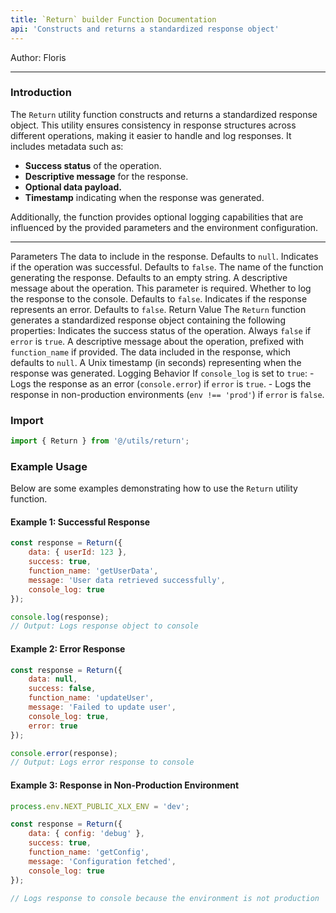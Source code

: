 ```yaml
---
title: `Return` builder Function Documentation
api: 'Constructs and returns a standardized response object'
---
```

Author: Floris


---

### Introduction

The `Return` utility function constructs and returns a standardized response object. This utility ensures consistency in response structures across different operations, making it easier to handle and log responses. It includes metadata such as:

- **Success status** of the operation.
- **Descriptive message** for the response.
- **Optional data payload.**
- **Timestamp** indicating when the response was generated.

Additionally, the function provides optional logging capabilities that are influenced by the provided parameters and the environment configuration.

---

Parameters
<ParamField query="data" type="any" required={false}> The data to include in the response. Defaults to `null`. </ParamField> <ParamField query="success" type="boolean" required={false}> Indicates if the operation was successful. Defaults to `false`. </ParamField> <ParamField query="function_name" type="string" required={false}> The name of the function generating the response. Defaults to an empty string. </ParamField> <ParamField query="message" type="string" required> A descriptive message about the operation. This parameter is required. </ParamField> <ParamField query="console_log" type="boolean" required={false}> Whether to log the response to the console. Defaults to `false`. </ParamField> <ParamField query="error" type="boolean" required={false}> Indicates if the response represents an error. Defaults to `false`. </ParamField>
Return Value
<Card title="Response Object" icon="response" horizontal> The `Return` function generates a standardized response object containing the following properties: </Card> <ParamField query="success" type="boolean"> Indicates the success status of the operation. Always `false` if `error` is `true`. </ParamField> <ParamField query="message" type="string"> A descriptive message about the operation, prefixed with `function_name` if provided. </ParamField> <ParamField query="data" type="any"> The data included in the response, which defaults to `null`. </ParamField> <ParamField query="time" type="number"> A Unix timestamp (in seconds) representing when the response was generated. </ParamField>
Logging Behavior
<Card title="Logging Behavior" icon="logs" horizontal> If `console_log` is set to `true`: - Logs the response as an error (`console.error`) if `error` is `true`. - Logs the response in non-production environments (`env !== 'prod'`) if `error` is `false`. </Card>

### Import 

```ts 
import { Return } from '@/utils/return';
```


### Example Usage

Below are some examples demonstrating how to use the `Return` utility function.

#### Example 1: Successful Response
```javascript
const response = Return({
    data: { userId: 123 },
    success: true,
    function_name: 'getUserData',
    message: 'User data retrieved successfully',
    console_log: true
});

console.log(response);
// Output: Logs response object to console
```

#### Example 2: Error Response
```javascript
const response = Return({
    data: null,
    success: false,
    function_name: 'updateUser',
    message: 'Failed to update user',
    console_log: true,
    error: true
});

console.error(response);
// Output: Logs error response to console
```

#### Example 3: Response in Non-Production Environment
```javascript
process.env.NEXT_PUBLIC_XLX_ENV = 'dev';

const response = Return({
    data: { config: 'debug' },
    success: true,
    function_name: 'getConfig',
    message: 'Configuration fetched',
    console_log: true
});

// Logs response to console because the environment is not production
```
